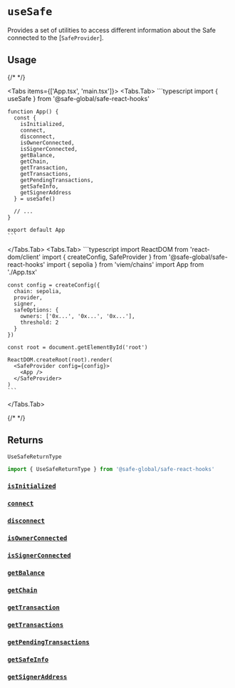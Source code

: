 
# `useSafe`

Provides a set of utilities to access different information about the Safe connected to the [`SafeProvider`].

## Usage

{/* <!-- vale off --> */}

<Tabs items={['App.tsx', 'main.tsx']}>
  <Tabs.Tab>
    ```typescript
    import { useSafe } from '@safe-global/safe-react-hooks'
    
    function App() {
      const {
        isInitialized,
        connect,
        disconnect,
        isOwnerConnected,
        isSignerConnected,
        getBalance,
        getChain,
        getTransaction,
        getTransactions,
        getPendingTransactions,
        getSafeInfo,
        getSignerAddress
      } = useSafe()

      // ...
    }

    export default App
    ```
  </Tabs.Tab>
  <Tabs.Tab>
    ```typescript
    import ReactDOM from 'react-dom/client'
    import { createConfig, SafeProvider } from '@safe-global/safe-react-hooks'
    import { sepolia } from 'viem/chains'
    import App from './App.tsx'

    const config = createConfig({
      chain: sepolia,
      provider,
      signer,
      safeOptions: {
        owners: ['0x...', '0x...', '0x...'],
        threshold: 2
      }
    })

    const root = document.getElementById('root')
    
    ReactDOM.createRoot(root).render(
      <SafeProvider config={config}>
        <App />
      </SafeProvider>
    )
    ```
  </Tabs.Tab>
</Tabs>

{/* <!-- vale on --> */}

## Returns

`UseSafeReturnType`

```typescript
import { UseSafeReturnType } from '@safe-global/safe-react-hooks'
```

### [`isInitialized`](./usesafe/isinitialized.mdx)
### [`connect`](./usesafe/connect.mdx)
### [`disconnect`](./usesafe/disconnect.mdx)
### [`isOwnerConnected`](./usesafe/isownerconnected.mdx)
### [`isSignerConnected`](./usesafe/issignerconnected.mdx)
### [`getBalance`](./usesafe/getbalance.mdx)
### [`getChain`](./usesafe/getchain.mdx)
### [`getTransaction`](./usesafe/gettransaction.mdx)
### [`getTransactions`](./usesafe/gettransactions.mdx)
### [`getPendingTransactions`](./usesafe/getpendingtransactions.mdx)
### [`getSafeInfo`](./usesafe/getsafeinfo.mdx)
### [`getSignerAddress`](./usesafe/getsigneraddress.mdx)
